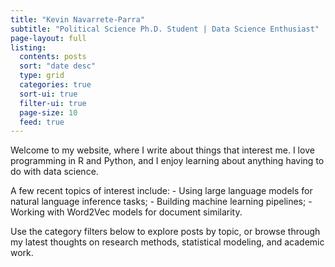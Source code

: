 ```yaml
---
title: "Kevin Navarrete-Parra"
subtitle: "Political Science Ph.D. Student | Data Science Enthusiast"
page-layout: full
listing:
  contents: posts
  sort: "date desc"
  type: grid
  categories: true
  sort-ui: true
  filter-ui: true
  page-size: 10
  feed: true
---
```


Welcome to my website, where I write about things that interest me. I love programming in R and Python, and I enjoy learning about anything having to do with data science. 

A few recent topics of interest include:
- Using large language models for natural language inference tasks;
- Building machine learning pipelines; 
- Working with Word2Vec models for document similarity.

Use the category filters below to explore posts by topic, or browse through my latest thoughts on research methods, statistical modeling, and academic work.
